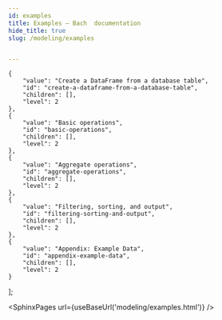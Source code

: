 ```yaml
---
id: examples
title: Examples — Bach  documentation
hide_title: true
slug: /modeling/examples


---
```


    {
        "value": "Create a DataFrame from a database table",
        "id": "create-a-dataframe-from-a-database-table",
        "children": [],
        "level": 2
    },
    {
        "value": "Basic operations",
        "id": "basic-operations",
        "children": [],
        "level": 2
    },
    {
        "value": "Aggregate operations",
        "id": "aggregate-operations",
        "children": [],
        "level": 2
    },
    {
        "value": "Filtering, sorting, and output",
        "id": "filtering-sorting-and-output",
        "children": [],
        "level": 2
    },
    {
        "value": "Appendix: Example Data",
        "id": "appendix-example-data",
        "children": [],
        "level": 2
    }
];




<SphinxPages url={useBaseUrl('modeling/examples.html')} />

